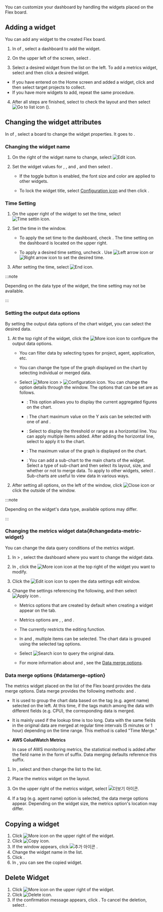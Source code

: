You can customize your dashboard by handling the widgets placed on the Flex board.

## Adding a widget

You can add any widget to the created Flex board.

1. In <Cmdname sid="dashboard_list" className="uitext" /> of <Cmdname sid="side_flexboard" className="uitext" />, select a dashboard to add the widget.

2. On the upper left of the screen, select <Cmdname sid="edit_mode" className="uitext" />.

3. Select a desired widget from the <Cmdname sid="widget_template" className="uitext" /> list on the left. To add a metrics widget, select <Cmdname sid="all_metrics" className="uitext" /> and then click a desired widget.

  - If you have entered <Cmdname sid="integratedFlexboard" className="uitext" /> on the Home screen and added a widget, click <Cmdname sid="project_selection" className="uitext" /> and then select target projects to collect.
  - If you have more widgets to add, repeat the same procedure.

4. After all steps are finished, select <Cmdname sid="view_mode" className="uitext" /> to check the layout and then select ![Go to list icon](/img/ico-exit.svg) (<Cmdname sid="go_to_list" className="uitext" />).

## Changing the widget attributes

In <Cmdname sid="dashboard_list" className="uitext" /> of <Cmdname sid="side_flexboard" className="uitext" />, select a board to change the widget properties. It goes to <Cmdname sid="edit_mode" className="uitext" />.

### Changing the widget name

1. On the right of the widget name to change, select ![Edit icon](/img/ico-edit.svg). 

2. Set the widget values for <Cmdname sid="title" className="uitext" />, <Cmdname sid="font_size" className="uitext" />, and <Cmdname sid="color" className="uitext" />, and then select <Cmdname sid="save" className="uitext" />.

    - If the <Cmdname sid="apply_to_the_entire_widget" className="uitext" /> toggle button is enabled, the font size and color are applied to other widgets.

    - To lock the widget title, select [Configuration icon](/img/ico-invisible.svg) and then click <Cmdname sid="save" className="uitext" />.

### Time Setting

1. On the upper right of the widget to set the time, select ![Time settin icon](/img/ico-time-set.svg). 

2. Set the time in the <Cmdname sid="select_time_title" className="uitext" /> window.

    - To apply the set time to the dashboard, check <Cmdname sid="use_dashboard_settings" className="uitext" />. The time setting on the dashboard is located on the upper right.

    - To apply a desired time setting, uncheck <Cmdname sid="use_dashboard_settings" className="uitext" />. Use ![Left arrow icon](/img/left-arrow.svg) or ![Right arrow icon](/img/right-arrow.svg) to set the desired time.

3. After setting the time, select ![End icon](/img/ico-close.svg).

:::note

Depending on the data type of the widget, the time setting may not be available.

:::

### Setting the output data options

By setting the output data options of the chart widget, you can select the desired data. 

1. At the top right of the widget, click the <img src="/img/ico-more.svg" alt="More icon" /> icon to configure the output data options.

    - You can filter data by selecting types for project, agent, application, etc.

    - You can change the type of the graph displayed on the chart by selecting individual or merged data.

    - Select ![More icon](/img/ico-more.svg) &gt; ![Configuration icon](/img/ico-setting.svg). You can change the option details through the <Cmdname sid="chart_settings" className="uitext" /> window. The options that can be set are as follows.

      - <Cmdname sid="chart_type" className="uitext" />: This option allows you to display the current aggregated figures on the chart.

      - <Cmdname sid="y_axis" className="uitext" /> <Cmdname sid="chart_max_value" className="uitext" />: The chart maximum value on the Y axis can be selected with one of <Cmdname sid="auto" className="uitext" /> and <Cmdname sid="fix" className="uitext" />.

      - <Cmdname sid="set_horizontal_line" className="uitext" />: Select <Cmdname sid="add" className="uitext" /> to display the threshold or range as a horizontal line. You can apply multiple items added. After adding the horizontal line, select <Cmdname sid="apply" className="uitext" /> to apply it to the chart.

      - <Cmdname sid="show_chart_max_value" className="uitext" />: The maximum value of the graph is displayed on the chart.

      - <Cmdname sid="sub_chart" className="uitext" />: You can add a sub-chart to the main charts of the widget. Select a type of sub-chart and then select its layout, size, and whether or not to merge data. To apply to other widgets, select <Cmdname sid="apply_to_the_entire_widget" className="uitext" />. Sub-charts are useful to view data in various ways.

2. After setting all options, on the left of the <Cmdname sid="chart_settings" className="uitext" /> window, click ![Close icon](/img/ico-close.svg) or click the outside of the <Cmdname sid="chart_settings" className="uitext" /> window.

:::note

Depending on the widget's data type, available options may differ.

:::

### Changing the metrics widget data{#changedata-metric-widget}

You can change the data query conditions of the metrics widget. 

1. In <Cmdname sid="side_flexboard" className="uitext" /> > <Cmdname sid="dashboard_list" className="uitext" />, select the dashboard where you want to change the widget data.

2. In <Cmdname sid="edit_mode" className="uitext" />, click the <img src="/img/ico-more.svg" alt="More icon" /> icon at the top right of the widget you want to modify.

3. Click the <img src="/img/ico-edit-metric.svg" alt="Edit icon" /> icon to open the data settings edit window.

4. Change the settings referencing the following, and then select ![Apply icon](/img/left-arrow.svg) <Cmdname sid="apply_to_the_widget" className="uitext" />.

   - Metrics options that are created by default when creating a widget appear on the tab.

   - Metrics options are <Cmdname sid="category" className="uitext" />, <Cmdname sid="field" className="uitext" />, and <Cmdname sid="tag" className="uitext" />.

   - The <Cmdname sid="category" className="uitext" /> currently restricts the editing function.

   - In <Cmdname sid="field" className="uitext" /> and <Cmdname sid="tag" className="uitext" />, multiple items can be selected. The chart data is grouped using the selected tag options.

   - Select ![Search icon](/img/ico-btn-search.png) to query the original data.

   - For more information about<Cmdname sid="object_merge" className="uitext" /> and <Cmdname sid="time_merge" className="uitext" />, see the [Data merge options](#datamerge-option).

### Data merge options {#datamerge-option}

The metrics widget placed on the <Cmdname sid="all_metrics" className="uitext" /> list of the Flex board provides the data merge options. Data merge provides the following methods: <Cmdname sid="object_merge" className="uitext" /> and <Cmdname sid="time_merge" className="uitext" />.

- <Cmdname sid="object_merge" className="uitext" />

  It is used to group the chart data based on the tag (e.g. agent name) selected on the left. At this time, if the tags match among the data with different fields (e.g. CPU), the corresponding data is merged.

- <Cmdname sid="time_merge" className="uitext" />

  It is mainly used if the lookup time is too long. Data with the same fields in the original data are merged at regular time intervals (5 minutes or 1 hour) depending on the time range. This method is called "Time Merge."

- **AWS ColudWatch Metrics**

  In case of AWS monitoring metrics, the statistical method is added after the field name in the form of suffix. Data merging defaults reference this suffix.

  <ImgLang img='flexboard-awsec2-metrics.png' desc='AWS ColudWatch Metrics' />

1. In <Cmdname sid="edit_mode" className="uitext" />, select <Cmdname sid="all_metrics" className="uitext" /> and then change the <Cmdname sid="widget_template" className="uitext" /> list to the <Cmdname sid="all_metrics" className="uitext" /> list.

2. Place the metrics widget on the layout.

3. On the upper right of the metrics widget, select ![더보기 아이콘](/img/ico-more.svg).

4. If a tag (e.g. agent name) option is selected, the data merge options appear. Depending on the widget size, the metrics option's location may differ.

## Copying a widget

1. Click ![More icon](/img/ico-more.svg) on the upper right of the widget. 
2. Click ![Copy icon](/img/ico-copy.svg).
3. If the <Cmdname sid="copy" className="uitext" /> window appears, click ![추가 아이콘](/img/ico-add.svg) <Cmdname sid="add_widget" className="uitext" />.
4. Change the widget name in the list.
5. Click <Cmdname sid="apply" className="uitext" />.
6. In <Cmdname sid="edit_mode" className="uitext" />, you can see the copied widget.

## Delete Widget

1. Click ![More icon](/img/ico-more.svg) on the upper right of the widget. 
2. Click ![Delete icon](/img/ico-remove.svg).
3. If the confirmation message appears, click <Cmdname sid="delete" className="uitext" />. To cancel the deletion, select <Cmdname sid="cancel" className="uitext" />.

